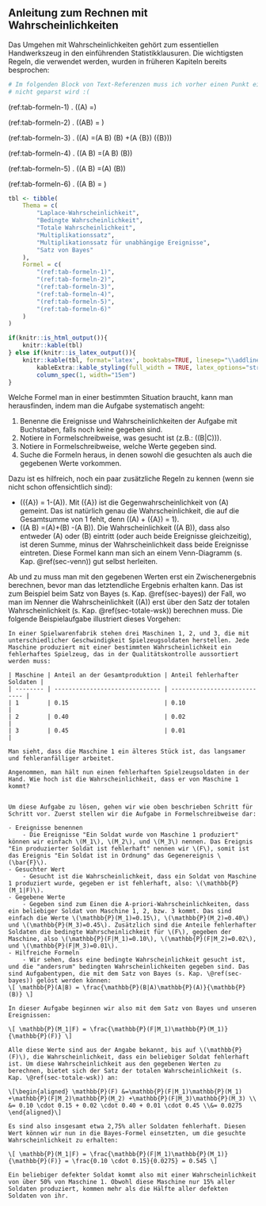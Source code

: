 ## Anleitung zum Rechnen mit Wahrscheinlichkeiten {#sec-wsk-rechenregeln}

Das Umgehen mit Wahrscheinlichkeiten gehört zum essentiellen Handwerkszeug in den einführenden Statistikklausuren. Die wichtigsten Regeln, die verwendet werden, wurden in früheren Kapiteln bereits besprochen:

```r
# Im folgenden Block von Text-Referenzen muss ich vorher einen Punkt einfügen, da eine reine Formel, d.h. eine Zeile die mit \( beginnt,
# nicht geparst wird :(
```


(ref:tab-formeln-1) . \(\mathbb{P}(A) =\frac{\text{Anzahl der }\mathrm{f\ddot{u}r }A\text{ "}\mathrm{g\ddot{u}nstige}\text{" Ergebnisse}}{\text{Anzahl aller }  \mathrm{m\ddot{o}glichen}\text{ Ergebnisse}}\)

(ref:tab-formeln-2) . \(\mathbb{P}(A\mid B) = \frac{\mathbb{P}(A \cap B)}{\mathbb{P}(B)}\)

(ref:tab-formeln-3) . \(\mathbb{P}(A) =\mathbb{P}(A \mid  B) \cdot \mathbb{P}(B) +\mathbb{P}(A \mid  \bar{B}) \cdot \mathbb{P}(\bar{B})\)

(ref:tab-formeln-4) . \(\mathbb{P}(A \cap B) =\mathbb{P}(A \mid  B) \cdot\mathbb{P}(B)\)

(ref:tab-formeln-5) . \(\mathbb{P}(A \cap B) =\mathbb{P}(A) \cdot\mathbb{P}(B)\)

(ref:tab-formeln-6) . \(\mathbb{P}(A \mid B) = \frac{\mathbb{P}(B \mid A) \cdot\mathbb{P}(A)}{\mathbb{P}(B)}\)


```r
tbl <- tibble(
    Thema = c(
        "Laplace-Wahrscheinlichkeit",
        "Bedingte Wahrscheinlichkeit",
        "Totale Wahrscheinlichkeit",
        "Multiplikationssatz",
        "Multiplikationssatz für unabhängige Ereignisse",
        "Satz von Bayes"
    ),
    Formel = c(
        "(ref:tab-formeln-1)",
        "(ref:tab-formeln-2)",
        "(ref:tab-formeln-3)",
        "(ref:tab-formeln-4)",
        "(ref:tab-formeln-5)",
        "(ref:tab-formeln-6)"
    )
)

if(knitr::is_html_output()){
    knitr::kable(tbl)
} else if(knitr::is_latex_output()){
    knitr::kable(tbl, format='latex', booktabs=TRUE, linesep="\\addlinespace") %>%
        kableExtra::kable_styling(full_width = TRUE, latex_options="striped") %>%
        column_spec(1, width="15em")
}
```


Welche Formel man in einer bestimmten Situation braucht, kann man herausfinden, indem man die Aufgabe systematisch angeht:

1. Benenne die Ereignisse und Wahrscheinlichkeiten der Aufgabe mit Buchstaben, falls noch keine gegeben sind.
2. Notiere in Formelschreibweise, was gesucht ist (z.B.: \(\mathbb{P}(B|C)\)).
3. Notiere in Formelschreibweise, welche Werte gegeben sind.
4. Suche die Formeln heraus, in denen sowohl die gesuchten als auch die gegebenen Werte vorkommen.

Dazu ist es hilfreich, noch ein paar zusätzliche Regeln zu kennen (wenn sie nicht schon offensichtlich sind):

- \(\mathbb{P}(\bar{A}) = 1-\mathbb{P}(A)\). Mit \(\bar{A}\) ist die Gegenwahrscheinlichkeit von \(A\) gemeint. Das ist natürlich genau die Wahrscheinlichkeit, die auf die Gesamtsumme von 1 fehlt, denn \(\mathbb{P}(A) + \mathbb{P}(\bar{A}) = 1\).
- \(\mathbb{P}(A \cup B) =\mathbb{P}(A)+\mathbb{P}(B) -\mathbb{P}(A \cap B)\). Die Wahrscheinlichkeit \(\mathbb{P}(A \cup B)\), dass also entweder \(A\) oder \(B\) eintritt (oder auch beide Ereignisse gleichzeitig), ist deren Summe, minus der Wahrscheinlichkeit dass beide Ereignisse eintreten. Diese Formel kann man sich an einem Venn-Diagramm (s. Kap. \@ref(sec-venn)) gut selbst herleiten.

Ab und zu muss man mit den gegebenen Werten erst ein Zwischenergebnis berechnen, bevor man das letztendliche Ergebnis erhalten kann. Das ist zum Beispiel beim Satz von Bayes (s. Kap. \@ref(sec-bayes)) der Fall, wo man im Nenner die Wahrscheinlichkeit \(\mathbb{P}(A)\) erst über den Satz der totalen Wahrscheinlichkeit (s. Kap. \@ref(sec-totale-wsk)) berechnen muss. Die folgende Beispielaufgabe illustriert dieses Vorgehen:

```exercise

In einer Spielwarenfabrik stehen drei Maschinen 1, 2, und 3, die mit unterschiedlicher Geschwindigkeit Spielzeugsoldaten herstellen. Jede Maschine produziert mit einer bestimmten Wahrscheinlichkeit ein fehlerhaftes Spielzeug, das in der Qualitätskontrolle aussortiert werden muss:

| Maschine | Anteil an der Gesamtproduktion | Anteil fehlerhafter Soldaten |
| -------- | ------------------------------ | ---------------------------- |
| 1        | 0.15                           | 0.10                         |
| 2        | 0.40                           | 0.02                         |
| 3        | 0.45                           | 0.01                         |

Man sieht, dass die Maschine 1 ein älteres Stück ist, das langsamer und fehleranfälliger arbeitet.

Angenommen, man hält nun einen fehlerhaften Spielzeugsoldaten in der Hand. Wie hoch ist die Wahrscheinlichkeit, dass er von Maschine 1 kommt?
    
```

```solution

Um diese Aufgabe zu lösen, gehen wir wie oben beschrieben Schritt für Schritt vor. Zuerst stellen wir die Aufgabe in Formelschreibweise dar:

- Ereignisse benennen
    - Die Ereignisse "Ein Soldat wurde von Maschine 1 produziert" können wir einfach \(M_1\), \(M_2\), und \(M_3\) nennen. Das Ereignis "Ein produzierter Soldat ist fehlerhaft" nennen wir \(F\), somit ist das Ereignis "Ein Soldat ist in Ordnung" das Gegenereignis \(\bar{F}\).
- Gesuchter Wert
    - Gesucht ist die Wahrscheinlichkeit, dass ein Soldat von Maschine 1 produziert wurde, gegeben er ist fehlerhaft, also: \(\mathbb{P}(M_1|F)\).
- Gegebene Werte
    - Gegeben sind zum Einen die A-priori-Wahrscheinlichkeiten, dass ein beliebiger Soldat von Maschine 1, 2, bzw. 3 kommt. Das sind einfach die Werte \(\mathbb{P}(M_1)=0.15\), \(\mathbb{P}(M_2)=0.40\) und \(\mathbb{P}(M_3)=0.45\). Zusätzlich sind die Anteile fehlerhafter Soldaten die bedingte Wahrscheinlichkeit für \(F\), gegeben der Maschine, also \(\mathbb{P}(F|M_1)=0.10\), \(\mathbb{P}(F|M_2)=0.02\), und \(\mathbb{P}(F|M_3)=0.01\).
- Hilfreiche Formeln
    - Wir sehen, dass eine bedingte Wahrscheinlichkeit gesucht ist, und die "andersrum" bedingten Wahrscheinlichkeiten gegeben sind. Das sind Aufgabentypen, die mit dem Satz von Bayes (s. Kap. \@ref(sec-bayes)) gelöst werden können:
\[ \mathbb{P}(A|B) = \frac{\mathbb{P}(B|A)\mathbb{P}(A)}{\mathbb{P}(B)} \]

In dieser Aufgabe beginnen wir also mit dem Satz von Bayes und unseren Ereignissen:

\[ \mathbb{P}(M_1|F) = \frac{\mathbb{P}(F|M_1)\mathbb{P}(M_1)}{\mathbb{P}(F)} \]

Alle diese Werte sind aus der Angabe bekannt, bis auf \(\mathbb{P}(F)\), die Wahrscheinlichkeit, dass ein beliebiger Soldat fehlerhaft ist. Um diese Wahrscheinlichkeit aus den gegebenen Werten zu berechnen, bietet sich der Satz der totalen Wahrscheinlichkeit (s. Kap. \@ref(sec-totale-wsk)) an:

\[\begin{aligned} \mathbb{P}(F) &=\mathbb{P}(F|M_1)\mathbb{P}(M_1) +\mathbb{P}(F|M_2)\mathbb{P}(M_2) +\mathbb{P}(F|M_3)\mathbb{P}(M_3) \\ &= 0.10 \cdot 0.15 + 0.02 \cdot 0.40 + 0.01 \cdot 0.45 \\&= 0.0275 \end{aligned}\]

Es sind also insgesamt etwa 2,75% aller Soldaten fehlerhaft. Diesen Wert können wir nun in die Bayes-Formel einsetzten, um die gesuchte Wahrscheinlichkeit zu erhalten:

\[ \mathbb{P}(M_1|F) = \frac{\mathbb{P}(F|M_1)\mathbb{P}(M_1)}{\mathbb{P}(F)} = \frac{0.10 \cdot 0.15}{0.0275} = 0.545 \]

Ein beliebiger defekter Soldat kommt also mit einer Wahrscheinlichkeit von über 50% von Maschine 1. Obwohl diese Maschine nur 15% aller Soldaten produziert, kommen mehr als die Hälfte aller defekten Soldaten von ihr.

```
